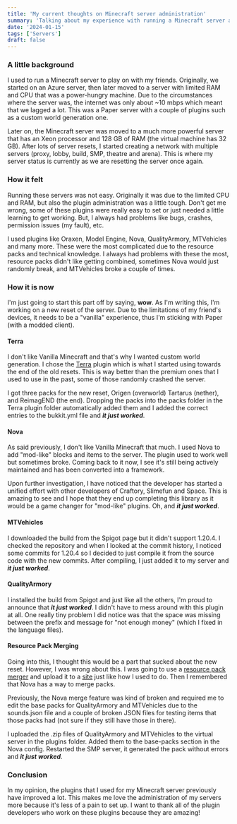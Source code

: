 ```yaml
---
title: 'My current thoughts on Minecraft server administration'
summary: 'Talking about my experience with running a Minecraft server and how it has improved over time.'
date: '2024-01-15'
tags: ['Servers']
draft: false
---
```


### A little background

I used to run a Minecraft server to play on with my friends. Originally, we started on an Azure server, then later moved to a server with limited RAM and CPU that was a power-hungry machine. Due to the circumstances where the server was, the internet was only about ~10 mbps which meant that we lagged a lot. This was a Paper server with a couple of plugins such as a custom world generation one.

Later on, the Minecraft server was moved to a much more powerful server that has an Xeon processor and 128 GB of RAM (the virtual machine has 32 GB). After lots of server resets, I started creating a network with multiple servers (proxy, lobby, build, SMP, theatre and arena). This is where my server status is currently as we are resetting the server once again.

### How it felt

Running these servers was not easy. Originally it was due to the limited CPU and RAM, but also the plugin administration was a little tough. Don't get me wrong, some of these plugins were really easy to set or just needed a little learning to get working. But, I always had problems like bugs, crashes, permission issues (my fault), etc.

I used plugins like Oraxen, Model Engine, Nova, QualityArmory, MTVehicles and many more. These were the most complicated due to the resource packs and technical knowledge. I always had problems with these the most, resource packs didn't like getting combined, sometimes Nova would just randomly break, and MTVehicles broke a couple of times.

### How it is now

I'm just going to start this part off by saying, **wow**. As I'm writing this, I'm working on a new reset of the server. Due to the limitations of my friend's devices, it needs to be a "vanilla" experience, thus I'm sticking with Paper (with a modded client).

#### Terra

I don't like Vanilla Minecraft and that's why I wanted custom world generation. I chose the [Terra](https://modrinth.com/plugin/terra?ref=blog.creaous.net) plugin which is what I started using towards the end of the old resets. This is way better than the premium ones that I used to use in the past, some of those randomly crashed the server.

I got three packs for the new reset, Origen (overworld) Tartarus (nether), and ReimagEND (the end). Dropping the packs into the packs folder in the Terra plugin folder automatically added them and I added the correct entries to the bukkit.yml file and **_it just worked_**.

#### Nova

As said previously, I don't like Vanilla Minecraft that much. I used Nova to add "mod-like" blocks and items to the server. The plugin used to work well but sometimes broke. Coming back to it now, I see it's still being actively maintained and has been converted into a framework.

Upon further investigation, I have noticed that the developer has started a unified effort with other developers of Craftory, Slimefun and Space. This is amazing to see and I hope that they end up completing this library as it would be a game changer for "mod-like" plugins. Oh, and **_it just worked_**.

#### MTVehicles

I downloaded the build from the Spigot page but it didn't support 1.20.4. I checked the repository and when I looked at the commit history, I noticed some commits for 1.20.4 so I decided to just compile it from the source code with the new commits. After compiling, I just added it to my server and **_it just worked_**.

#### QualityArmory

I installed the build from Spigot and just like all the others, I'm proud to announce that **_it just worked_**. I didn't have to mess around with this plugin at all. One really tiny problem I did notice was that the space was missing between the prefix and message for "not enough money" (which I fixed in the language files).

#### Resource Pack Merging

Going into this, I thought this would be a part that sucked about the new reset. However, I was wrong about this. I was going to use a [resource pack merger](https://merge.elmakers.com/?ref=blog.creaous.net) and upload it to a [site](https://mc-packs.net/?ref=blog.creaous.net) just like how I used to do. Then I remembered that Nova has a way to merge packs.

Previously, the Nova merge feature was kind of broken and required me to edit the base packs for QualityArmory and MTVehicles due to the sounds.json file and a couple of broken JSON files for testing items that those packs had (not sure if they still have those in there).

I uploaded the .zip files of QualityArmory and MTVehicles to the virtual server in the plugins folder. Added them to the base-packs section in the Nova config. Restarted the SMP server, it generated the pack without errors and **_it just worked_**.

### Conclusion

In my opinion, the plugins that I used for my Minecraft server previously have improved a lot. This makes me love the administration of my servers more because it's less of a pain to set up. I want to thank all of the plugin developers who work on these plugins because they are amazing!

